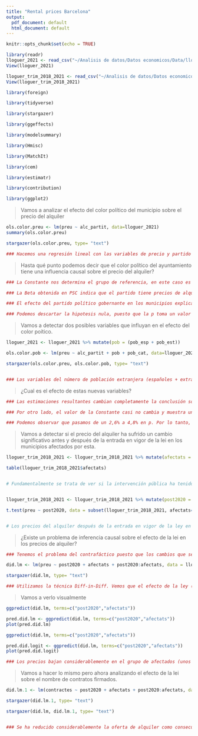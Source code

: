 ---
title: "Rental prices Barcelona"
output:
  pdf_document: default
  html_document: default
---

```{r setup, include=FALSE}
knitr::opts_chunk$set(echo = TRUE)
```

```{r}
library(readr)
lloguer_2021 <- read_csv("~/Analisis de datos/Datos economicos/Data/lloguer_2021.csv")
View(lloguer_2021)

lloguer_trim_2018_2021 <- read_csv("~/Analisis de datos/Datos economicos/lloguer_trim_2018_2021.csv")
View(lloguer_trim_2018_2021)

library(foreign)

library(tidyverse)

library(stargazer)

library(ggeffects)

library(modelsummary)

library(Hmisc)

library(MatchIt)

library(cem)

library(estimatr)

library(contribution)

library(ggplot2)

```

> Vamos a analizar el efecto del color político del municipio sobre el precio del alquiler

```{r, message=FALSE}
ols.color.preu <- lm(preu ~ alc_partit, data=lloguer_2021)
summary(ols.color.preu)

stargazer(ols.color.preu, type= "text")

### Hacemos una regresión lineal con las variables de precio y partido político.
```

> Hasta qué punto podemos decir que el color político del ayuntamiento tiene una influencia causal sobre el precio del alquiler? 

```{r}
### La Constante nos determina el grupo de referencia, en este caso es Otros (otros partidos):

### La Beta obtenida en PSC indica que el partido tiene precios de alquiler más elevados que no el grupo de referencia Otras y a la vez el resultado es estadísitcament significativo. Pero en el caso de que sea JxCat o ERC quienes gobiernen en el municipio, no es estadísticamente significativo que esté relacionado el partido con los precios del alquiler a pesar de que como Beta es positiva, quiere decir que los precios del alquiler son más elevados con estos partidos que con Otros.

### El efecto del partido político gobernante en los municipios explica un 2,6% de los precios de los alquileres.

### Podemos descartar la hipotesis nula, puesto que la p toma un valor de 0.0000299. La probabilidad de equivocarnos rechazando la hipótesis nula es muy pequeña, y la relación entre las variables es estadísticamente significativa al 99%, por el hecho que p < 0.01.
```


> Vamos a detectar dos posibles variables que influyan en el efecto del color poítico.


```{r}
lloguer_2021 <- lloguer_2021 %>% mutate(pob = (pob_esp + pob_est))

ols.color.pob <- lm(preu ~ alc_partit + pob + pob_cat, data=lloguer_2021)

stargazer(ols.color.preu, ols.color.pob, type= "text")


### Las variables del número de población extranjera (españoles + extranjeros) y el número de población catalana son posibles influyentes del efecto del color político. Los partidos JxCat y ERC son partidos independentistas y PSC no, por lo tanto con mayoría de población catalana es más probable que el alcalde sea de JxCat y ERC y en aquellos municipios donde haya gran población española y extranjera es más posible que el alcalde sea del PSC u otros partidos no independentistas.
```

> ¿Cual es el efecto de estas nuevas variables?

```{r}
### Las estimaciones resultantes cambian completamente la conclusión sobre el efecto del color político hacia los precios del alquiler que habiamos calculado en un principio. El hecho que haya un gran número de población nacional/extranjera (españoles y extranjeros) es bastante significativo en cuanto el efecto del color político pero tiene todavía más significado estadístico si la población es catalana.

### Por otro lado, el valor de la Constante casi no cambia y muestra un grande significante de los otros partidos en el efecto del color político.

### Podemos observar que pasamos de un 2,6% a 4,8% en p. Por lo tanto, que filtramos el efecto del color político por las variables de población nos explica más sobre los resultados del experimento.
```


> Vamos a detectar si el precio del alquiler ha sufrido un cambio significativo antes y después de la entrada en vigor de la lei en los municipios afectados por esta.

```{r}
lloguer_trim_2018_2021 <- lloguer_trim_2018_2021 %>% mutate(afectats = ifelse(llei>0,"TRUE","FALSE"))

table(lloguer_trim_2018_2021$afectats)


# Fundamentalmente se trata de ver si la intervención pública ha tenido un efecto causal sobre la variable Y de interés, en este caso la entrada en vigor de la ley. Por lo tanto, primero exploraremos la evolución temporal de esta variable en el grupo afectado.


lloguer_trim_2018_2021 <- lloguer_trim_2018_2021 %>% mutate(post2020 = as.factor(ntrim >= 12))

t.test(preu ~ post2020, data = subset(lloguer_trim_2018_2021, afectats=="TRUE"))


# Los precios del alquiler después de la entrada en vigor de la ley en los municipios es significativamente menor que antes a pesar de que no es estadísticamente significativo puesto que encontramos una p de 0,5.

```

> ¿Existe un problema de inferencia causal sobre el efecto de la lei en los precios de alquiler?

```{r}
### Tenemos el problema del contrafáctico puesto que los cambios que se hayan podido dar al grupo afectado entre antes y después de la ley pueden ser debidos a esta o a otros factores que afectan a Y.

```


```{r}
did.lm <- lm(preu ~ post2020 + afectats + post2020:afectats, data = lloguer_trim_2018_2021)

stargazer(did.lm, type= "text")

### Utilizamos la técnica Diff-in-Diff. Vemos que el efecto de la ley (post2020) cuando la otra variable de la interacción es cero (por lo tanto, por el grupo afectados=0) es muy relevante, estadísticamente significativo. El efecto de ser del grupo beneficiario (afectados) en comparación con ser del grupo de control cuando la otra variable de la interacción es cero se altamente significativo (140).Por lo tanto, los precios del alquiler bajan con la aplicación de la ley y los afectados se benefician de esto. Finalmente, la interacción post2020*afectados es la estimación D-y-D. Este nos revela que el efecto de la intervención post2020 es negativo para las personas no afectadas (no beneficiarías por la ley). Esta es la doble diferencia que nos interesa: los precios de los alquileres bajan significativamente más en los grupo afectados que el de control.
```

> Vamos a verlo visualmente

```{r}
ggpredict(did.lm, terms=c("post2020","afectats"))

pred.did.lm <- ggpredict(did.lm, terms=c("post2020","afectats"))
plot(pred.did.lm)

ggpredict(did.lm, terms=c("post2020","afectats"))

pred.did.logit <- ggpredict(did.lm, terms=c("post2020","afectats"))
plot(pred.did.logit)

### Los precios bajan considerablemente en el grupo de afectados (unos 575 euros). Mientras que los no afectados casi 700.

```

> Vamos a hacer lo mismo pero ahora analizando el efecto de la lei sobre el nombre de contratos firmados.

```{r}
did.lm.1 <- lm(contractes ~ post2020 + afectats + post2020:afectats, data = lloguer_trim_2018_2021)

stargazer(did.lm.1, type= "text")

stargazer(did.lm, did.lm.1, type= "text")


### Se ha reducido considerablemente la oferta de alquiler como consecuencia de la ley. Además, la intracción post2020*afectados es la estimación D-y-D. Este nos revela que el efecto de la intervención post2020 es positivo para las personas no afectadas (no beneficiarías por la ley).
```



